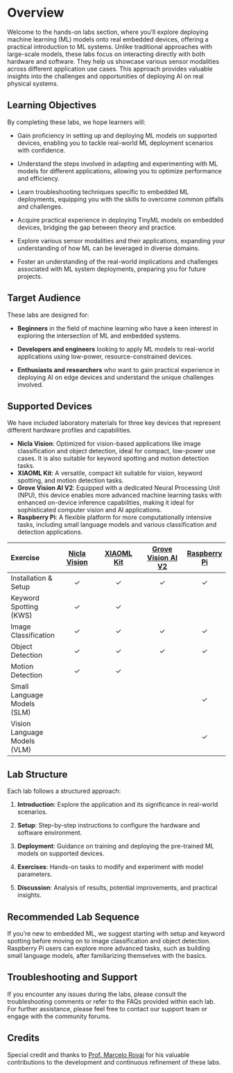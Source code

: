 # Overview {.unnumbered}

Welcome to the hands-on labs section, where you'll explore deploying machine learning (ML) models onto real embedded devices, offering a practical introduction to ML systems. Unlike traditional approaches with large-scale models, these labs focus on interacting directly with both hardware and software. They help us showcase various sensor modalities across different application use cases. This approach provides valuable insights into the challenges and opportunities of deploying AI on real physical systems.

## Learning Objectives {#sec-overview-learning-objectives-9dd1}

By completing these labs, we hope learners will:

:::{.callout-tip}

* Gain proficiency in setting up and deploying ML models on supported devices, enabling you to tackle real-world ML deployment scenarios with confidence.

* Understand the steps involved in adapting and experimenting with ML models for different applications, allowing you to optimize performance and efficiency.

* Learn troubleshooting techniques specific to embedded ML deployments, equipping you with the skills to overcome common pitfalls and challenges.

* Acquire practical experience in deploying TinyML models on embedded devices, bridging the gap between theory and practice.

* Explore various sensor modalities and their applications, expanding your understanding of how ML can be leveraged in diverse domains.

* Foster an understanding of the real-world implications and challenges associated with ML system deployments, preparing you for future projects.

:::

## Target Audience {#sec-overview-target-audience-11f8}

These labs are designed for:

* **Beginners** in the field of machine learning who have a keen interest in exploring the intersection of ML and embedded systems.

* **Developers and engineers** looking to apply ML models to real-world applications using low-power, resource-constrained devices.

* **Enthusiasts and researchers** who want to gain practical experience in deploying AI on edge devices and understand the unique challenges involved.

## Supported Devices {#sec-overview-supported-devices-b01d}

We have included laboratory materials for three key devices that represent different hardware profiles and capabilities.

* **Nicla Vision**: Optimized for vision-based applications like image classification and object detection, ideal for compact, low-power use cases. It is also suitable for keyword spotting and motion detection tasks.
* **XIAOML Kit**: A versatile, compact kit suitable for vision, keyword spotting, and motion detection tasks.
* **Grove Vision AI V2**: Equipped with a dedicated Neural Processing Unit (NPU), this device enables more advanced machine learning tasks with enhanced on-device inference capabilities, making it ideal for sophisticated computer vision and AI applications.
* **Raspberry Pi**: A flexible platform for more computationally intensive tasks, including small language models and various classification and detection applications.

| Exercise | [Nicla Vision](https://store.arduino.cc/products/nicla-vision) | [XIAOML Kit](https://wiki.seeedstudio.com/xiao_esp32s3_getting_started/) | [Grove Vision AI V2](https://www.seeedstudio.com/Grove-Vision-AI-V2-Kit-p-5852.html) | [Raspberry Pi](https://www.raspberrypi.com/) |
|:---------|:------------------------------------------------------------:|:--------------------------------------------------------------------:|:-----------------------------------------------------------------------:|:------------------------------------------:|
| Installation & Setup | ✓ | ✓ | ✓ | ✓ |
| Keyword Spotting (KWS) | ✓ | ✓ | | |
| Image Classification | ✓ | ✓ | ✓ | ✓ |
| Object Detection | ✓ | ✓ | ✓ | ✓ |
| Motion Detection | ✓ | ✓ | | |
| Small Language Models (SLM) | | | | ✓ |
| Vision Language Models (VLM) | | | | ✓ |

## Lab Structure {#sec-overview-lab-structure-734a}

Each lab follows a structured approach:

1. **Introduction**: Explore the application and its significance in real-world scenarios.

2. **Setup**: Step-by-step instructions to configure the hardware and software environment.

3. **Deployment**: Guidance on training and deploying the pre-trained ML models on supported devices.

4. **Exercises**: Hands-on tasks to modify and experiment with model parameters.

5. **Discussion**: Analysis of results, potential improvements, and practical insights.

## Recommended Lab Sequence {#sec-overview-recommended-lab-sequence-27e3}

If you're new to embedded ML, we suggest starting with setup and keyword spotting before moving on to image classification and object detection. Raspberry Pi users can explore more advanced tasks, such as building small language models, after familiarizing themselves with the basics.

## Troubleshooting and Support {#sec-overview-troubleshooting-support-fe32}

If you encounter any issues during the labs, please consult the troubleshooting comments or refer to the FAQs provided within each lab. For further assistance, please feel free to contact our support team or engage with the community forums.

## Credits {#sec-overview-credits-d5b0}

Special credit and thanks to [Prof. Marcelo Rovai](https://github.com/Mjrovai) for his valuable contributions to the development and continuous refinement of these labs.
